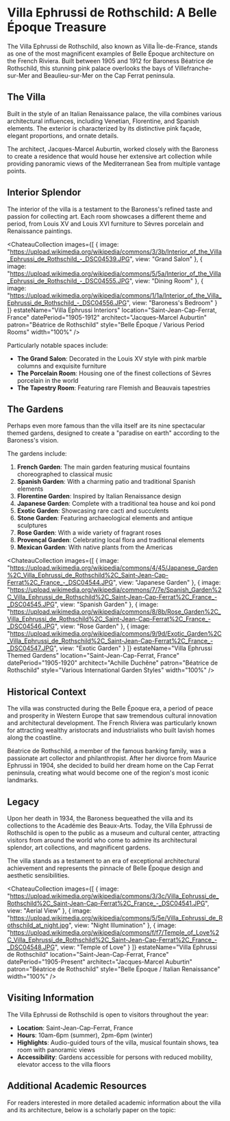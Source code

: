 # Villa Ephrussi de Rothschild: A Belle Époque Treasure

The Villa Ephrussi de Rothschild, also known as Villa Île-de-France, stands as one of the most magnificent examples of Belle Époque architecture on the French Riviera. Built between 1905 and 1912 for Baroness Béatrice de Rothschild, this stunning pink palace overlooks the bays of Villefranche-sur-Mer and Beaulieu-sur-Mer on the Cap Ferrat peninsula.

## The Villa

<Chateau 
  image="https://upload.wikimedia.org/wikipedia/commons/6/6e/Villa_Ephrussi_de_Rothschild%2C_Saint-Jean-Cap-Ferrat%2C_France_%28DSC04540%29.jpg"
  view="Front Façade"
  estateName="Villa Ephrussi de Rothschild"
  location="Saint-Jean-Cap-Ferrat, France"
  datePeriod="1905-1912"
  architect="Jacques-Marcel Auburtin"
  patron="Béatrice de Rothschild"
  style="Belle Époque / Italian Renaissance"
  width="100%"
/>

Built in the style of an Italian Renaissance palace, the villa combines various architectural influences, including Venetian, Florentine, and Spanish elements. The exterior is characterized by its distinctive pink façade, elegant proportions, and ornate details.

The architect, Jacques-Marcel Auburtin, worked closely with the Baroness to create a residence that would house her extensive art collection while providing panoramic views of the Mediterranean Sea from multiple vantage points.

## Interior Splendor

The interior of the villa is a testament to the Baroness's refined taste and passion for collecting art. Each room showcases a different theme and period, from Louis XV and Louis XVI furniture to Sèvres porcelain and Renaissance paintings.

<ChateauCollection
  images={[
    {
      image: "https://upload.wikimedia.org/wikipedia/commons/3/3b/Interior_of_the_Villa_Ephrussi_de_Rothschild_-_DSC04539.JPG",
      view: "Grand Salon"
    },
    {
      image: "https://upload.wikimedia.org/wikipedia/commons/5/5a/Interior_of_the_Villa_Ephrussi_de_Rothschild_-_DSC04555.JPG",
      view: "Dining Room"
    },
    {
      image: "https://upload.wikimedia.org/wikipedia/commons/1/1a/Interior_of_the_Villa_Ephrussi_de_Rothschild_-_DSC04556.JPG",
      view: "Baroness's Bedroom"
    }
  ]}
  estateName="Villa Ephrussi Interiors"
  location="Saint-Jean-Cap-Ferrat, France"
  datePeriod="1905-1912"
  architect="Jacques-Marcel Auburtin"
  patron="Béatrice de Rothschild"
  style="Belle Époque / Various Period Rooms"
  width="100%"
/>

Particularly notable spaces include:

- **The Grand Salon**: Decorated in the Louis XV style with pink marble columns and exquisite furniture
- **The Porcelain Room**: Housing one of the finest collections of Sèvres porcelain in the world
- **The Tapestry Room**: Featuring rare Flemish and Beauvais tapestries

## The Gardens

Perhaps even more famous than the villa itself are its nine spectacular themed gardens, designed to create a "paradise on earth" according to the Baroness's vision. 

<Chateau 
  image="https://upload.wikimedia.org/wikipedia/commons/9/9e/Villa_Ephrussi_de_Rothschild%2C_Saint-Jean-Cap-Ferrat%2C_France_-_DSC04542.JPG"
  view="Gardens with Musical Fountains"
  estateName="Villa Ephrussi Gardens"
  location="Saint-Jean-Cap-Ferrat, France"
  datePeriod="1905-1920"
  architect="Achille Duchêne"
  patron="Béatrice de Rothschild"
  style="French Formal / Various International Styles"
  width="100%"
/>

The gardens include:

1. **French Garden**: The main garden featuring musical fountains choreographed to classical music
2. **Spanish Garden**: With a charming patio and traditional Spanish elements
3. **Florentine Garden**: Inspired by Italian Renaissance design
4. **Japanese Garden**: Complete with a traditional tea house and koi pond
5. **Exotic Garden**: Showcasing rare cacti and succulents
6. **Stone Garden**: Featuring archaeological elements and antique sculptures
7. **Rose Garden**: With a wide variety of fragrant roses
8. **Provençal Garden**: Celebrating local flora and traditional elements
9. **Mexican Garden**: With native plants from the Americas

<ChateauCollection
  images={[
    {
      image: "https://upload.wikimedia.org/wikipedia/commons/4/45/Japanese_Garden%2C_Villa_Ephrussi_de_Rothschild%2C_Saint-Jean-Cap-Ferrat%2C_France_-_DSC04544.JPG",
      view: "Japanese Garden"
    },
    {
      image: "https://upload.wikimedia.org/wikipedia/commons/7/7e/Spanish_Garden%2C_Villa_Ephrussi_de_Rothschild%2C_Saint-Jean-Cap-Ferrat%2C_France_-_DSC04545.JPG",
      view: "Spanish Garden"
    },
    {
      image: "https://upload.wikimedia.org/wikipedia/commons/8/8b/Rose_Garden%2C_Villa_Ephrussi_de_Rothschild%2C_Saint-Jean-Cap-Ferrat%2C_France_-_DSC04546.JPG",
      view: "Rose Garden"
    },
    {
      image: "https://upload.wikimedia.org/wikipedia/commons/9/9d/Exotic_Garden%2C_Villa_Ephrussi_de_Rothschild%2C_Saint-Jean-Cap-Ferrat%2C_France_-_DSC04547.JPG",
      view: "Exotic Garden"
    }
  ]}
  estateName="Villa Ephrussi Themed Gardens"
  location="Saint-Jean-Cap-Ferrat, France"
  datePeriod="1905-1920"
  architect="Achille Duchêne"
  patron="Béatrice de Rothschild"
  style="Various International Garden Styles"
  width="100%"
/>

## Historical Context

The villa was constructed during the Belle Époque era, a period of peace and prosperity in Western Europe that saw tremendous cultural innovation and architectural development. The French Riviera was particularly known for attracting wealthy aristocrats and industrialists who built lavish homes along the coastline.

Béatrice de Rothschild, a member of the famous banking family, was a passionate art collector and philanthropist. After her divorce from Maurice Ephrussi in 1904, she decided to build her dream home on the Cap Ferrat peninsula, creating what would become one of the region's most iconic landmarks.

<Chateau 
  image="https://upload.wikimedia.org/wikipedia/commons/2/2e/Beatrice_Ephrussi_de_Rothschild.jpg"
  view="Portrait"
  estateName="Baroness Béatrice de Rothschild"
  location="Paris, France"
  datePeriod="circa 1900"
  architect="N/A"
  patron="N/A"
  style="Belle Époque Photography"
  width="60%"
/>

## Legacy

Upon her death in 1934, the Baroness bequeathed the villa and its collections to the Académie des Beaux-Arts. Today, the Villa Ephrussi de Rothschild is open to the public as a museum and cultural center, attracting visitors from around the world who come to admire its architectural splendor, art collections, and magnificent gardens.

The villa stands as a testament to an era of exceptional architectural achievement and represents the pinnacle of Belle Époque design and aesthetic sensibilities.

<ChateauCollection
  images={[
    {
      image: "https://upload.wikimedia.org/wikipedia/commons/3/3c/Villa_Ephrussi_de_Rothschild%2C_Saint-Jean-Cap-Ferrat%2C_France_-_DSC04541.JPG",
      view: "Aerial View"
    },
    {
      image: "https://upload.wikimedia.org/wikipedia/commons/5/5e/Villa_Ephrussi_de_Rothschild_at_night.jpg",
      view: "Night Illumination"
    },
    {
      image: "https://upload.wikimedia.org/wikipedia/commons/f/f7/Temple_of_Love%2C_Villa_Ephrussi_de_Rothschild%2C_Saint-Jean-Cap-Ferrat%2C_France_-_DSC04548.JPG",
      view: "Temple of Love"
    }
  ]}
  estateName="Villa Ephrussi de Rothschild"
  location="Saint-Jean-Cap-Ferrat, France"
  datePeriod="1905-Present"
  architect="Jacques-Marcel Auburtin"
  patron="Béatrice de Rothschild"
  style="Belle Époque / Italian Renaissance"
  width="100%"
/>

## Visiting Information

The Villa Ephrussi de Rothschild is open to visitors throughout the year:
- **Location**: Saint-Jean-Cap-Ferrat, France
- **Hours**: 10am-6pm (summer), 2pm-6pm (winter)
- **Highlights**: Audio-guided tours of the villa, musical fountain shows, tea room with panoramic views
- **Accessibility**: Gardens accessible for persons with reduced mobility, elevator access to the villa floors

## Additional Academic Resources

For readers interested in more detailed academic information about the villa and its architecture, below is a scholarly paper on the topic:

<Essay
  title="Architectural Analysis of Villa Ephrussi de Rothschild"
  date="April 2025"
  author="Kris Yotam"
  pdfUrl="https://ipfs.io/ipfs/bafybeif23bxfrcqv3ld6saes6bgohed757unsoxtj6kns4h2e7q6ifn7oq"
/>
